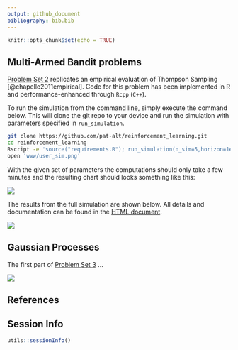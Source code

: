 ```yaml
---
output: github_document
bibliography: bib.bib
---
```


```r
knitr::opts_chunk$set(echo = TRUE)
```

## Multi-Armed Bandit problems

[Problem Set 2](ps2_answers.html) replicates an empirical evaluation of Thompson Sampling [@chapelle2011empirical]. Code for this problem has been implemented in R and performance-enhanced through `Rcpp` (`C++`).

To run the simulation from the command line, simply execute the command below. This will clone the git repo to your device and run the simulation with parameters specified in `run_simulation`.

```bash
git clone https://github.com/pat-alt/reinforcement_learning.git
cd reinforcement_learning
Rscript -e 'source("requirements.R"); run_simulation(n_sim=5,horizon=1e6,update_every = 100)'  
open 'www/user_sim.png'
```

With the given set of parameters the computations should only take a few minutes and the resulting chart should looks something like this:

![](www/user_sim.png)

The results from the full simulation are shown below. All details and documentation can be found in the [HTML document](ps2_answers.html).

![](www/ps1_sim.png)

## Gaussian Processes

The first part of [Problem Set 3](ps3_answers.html) ...

![](www/gp_reg.png)

## References

<div id="refs"></div>

## Session Info

```r
utils::sessionInfo()
```


